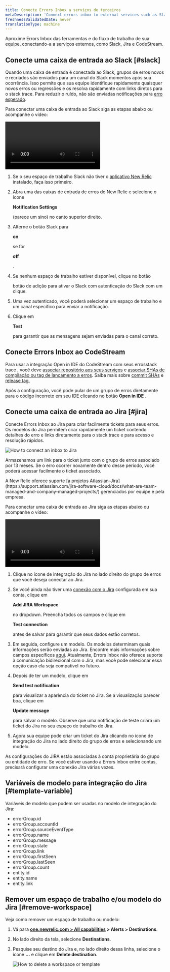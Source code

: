 ```yaml
---
title: Conecte Errors Inbox a serviços de terceiros
metaDescription: 'Connext errors inbox to external services such as Slack, Jira, and CodeStream'
freshnessValidatedDate: never
translationType: machine
---
```




Aproxime Errors Inbox das ferramentas e do fluxo de trabalho de sua equipe, conectando-a a serviços externos, como Slack, Jira e CodeStream.

## Conecte uma caixa de entrada ao Slack [#slack]

Quando uma caixa de entrada é conectada ao Slack, grupos de erros novos e recriados são enviados para um canal do Slack momentos após sua ocorrência. Isso permite que sua equipe identifique rapidamente quaisquer novos erros ou regressões e os resolva rapidamente com links diretos para o stack trace. Para reduzir o ruído, não são enviadas notificações para [erro esperado](/docs/errors-inbox/errors-inbox/#expected).

Para conectar uma caixa de entrada ao Slack siga as etapas abaixo ou acompanhe o vídeo:

<Video
  id="HEbX0dgeGGw"
  type="youtube"
/>

1. Se o seu espaço de trabalho Slack não tiver o [aplicativo New Relic](https://newrelic.slack.com/apps/AP92KQJS3-new-relic?tab=more_info) instalado, faça isso primeiro.

2. Abra uma das caixas de entrada de erros do New Relic e selecione o ícone

   <DoNotTranslate>**Notification Settings**</DoNotTranslate>

   (parece um sino) no canto superior direito.

3. Alterne o botão Slack para

   <DoNotTranslate>**on**</DoNotTranslate>

   se for

   <DoNotTranslate>**off**</DoNotTranslate>

   .

4. Se nenhum espaço de trabalho estiver disponível, clique no botão

   <Icon name="fe-plus"/>

   botão de adição para ativar o Slack com autenticação do Slack com um clique.

5. Uma vez autenticado, você poderá selecionar um espaço de trabalho e um canal específico para enviar a notificação.

6. Clique em

   <DoNotTranslate>**Test**</DoNotTranslate>

   para garantir que as mensagens sejam enviadas para o canal correto.

## Conecte Errors Inbox ao CodeStream

Para usar a integração Open in IDE do CodeStream com seus <InlinePopover type="apm"/>errosstack trace , você deve [associar repositório aos seus serviços](/docs/codestream/how-use-codestream/performance-monitoring#repo-association) e [associar SHAs de compilação ou tag de lançamento a erros](/docs/codestream/how-use-codestream/performance-monitoring#buildsha). Saiba mais sobre [commit SHAs](https://git-scm.com/book/en/v2/Git-Tools-Revision-Selection) e [release tag.](https://git-scm.com/book/en/v2/Git-Basics-Tagging)

Após a configuração, você pode pular de um grupo de erros diretamente para o código incorreto em seu IDE clicando no botão <DoNotTranslate>**Open in IDE**</DoNotTranslate> .

## Conecte uma caixa de entrada ao Jira [#jira]

Conecte Errors Inbox ao Jira para criar facilmente tickets para seus erros. Os modelos do Jira permitem criar rapidamente um ticket contendo detalhes do erro e links diretamente para o stack trace e <InlinePopover type="apm"/>para acesso e resolução rápidos.

<img
  title="How connect an inbox to Jira"
  alt="How to connect an inbox to Jira"
  src={errorsinboxJiraButtonOption}
/>

Armazenamos um link para o ticket junto com o grupo de erros associado por 13 meses. Se o erro ocorrer novamente dentro desse período, você poderá acessar facilmente o ticket associado.

<Callout variant="important">
  A New Relic oferece suporte [a projetos Atlassian-Jira](https://support.atlassian.com/jira-software-cloud/docs/what-are-team-managed-and-company-managed-projects/) gerenciados por equipe e pela empresa.
</Callout>

Para conectar uma caixa de entrada ao Jira siga as etapas abaixo ou acompanhe o vídeo:

<Video
  id="v2frs2Pyjfw"
  type="youtube"
/>

1. Clique no ícone de integração do Jira no lado direito do grupo de erros que você deseja conectar ao Jira.

2. Se você ainda não tiver uma [conexão com o Jira](/docs/alerts-applied-intelligence/notifications/notification-integrations/#set-up-jira) configurada em sua conta, clique em

   <DoNotTranslate>**Add JIRA Workspace**</DoNotTranslate>

   no dropdown. Preencha todos os campos e clique em

   <DoNotTranslate>**Test connection**</DoNotTranslate>

   antes de salvar para garantir que seus dados estão corretos.

3. Em seguida, configure um modelo. Os modelos determinam quais informações serão enviadas ao Jira. Encontre mais informações sobre campos específicos [aqui](/docs/alerts-applied-intelligence/notifications/notification-integrations/#configure-jira-message-template). Atualmente, Errors Inbox não oferece suporte à comunicação bidirecional com o Jira, mas você pode selecionar essa opção caso ela seja compatível no futuro.

4. Depois de ter um modelo, clique em

   <DoNotTranslate>**Send test notification**</DoNotTranslate>

   para visualizar a aparência do ticket no Jira. Se a visualização parecer boa, clique em

   <DoNotTranslate>**Update message**</DoNotTranslate>

   para salvar o modelo. Observe que uma notificação de teste criará um ticket do Jira no seu espaço de trabalho do Jira.

5. Agora sua equipe pode criar um ticket do Jira clicando no ícone de integração do Jira no lado direito do grupo de erros e selecionando um modelo.

As configurações do JIRA estão associadas à conta proprietária do grupo ou entidade de erro. Se você estiver usando a Errors Inbox entre contas, precisará configurar uma conexão Jira várias vezes.

## Variáveis de modelo para integração do Jira [#template-variable]

Variáveis de modelo que podem ser usadas no modelo de integração do Jira:

* errorGroup.id
* errorGroup.accountId
* errorGroup.sourceEventType
* errorGroup.name
* errorGroup.message
* errorGroup.state
* errorGroup.link
* errorGroup.firstSeen
* errorGroup.lastSeen
* errorGroup.count
* entity.id
* entity.name
* entity.link

## Remover um espaço de trabalho e/ou modelo do Jira [#remove-workspace]

Veja como remover um espaço de trabalho ou modelo:

1. Vá para <DoNotTranslate>**[one.newrelic.com > All capabilities](https://one.newrelic.com/all-capabilities) > Alerts > Destinations**</DoNotTranslate>.

2. No lado direito da tela, selecione <DoNotTranslate>**Destinations**</DoNotTranslate>.

3. Pesquise seu destino do Jira e, no lado direito dessa linha, selecione o ícone <DoNotTranslate>**...**</DoNotTranslate> e clique em <DoNotTranslate>**Delete destination**</DoNotTranslate>.

   <img
     title="How to delete a workspace or template"
     alt="How to delete a workspace or template"
     src={errorsinboxDeleteSource}
   />
